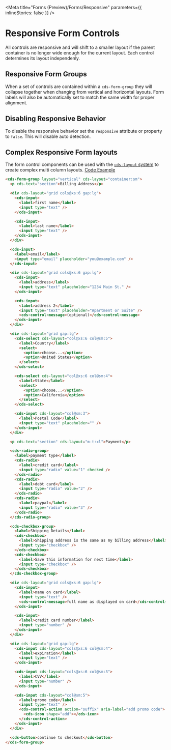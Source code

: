 
<Meta title="Forms (Preview)/Forms/Responsive" parameters={{ inlineStories: false }} />

# Responsive Form Controls

All controls are responsive and will shift to a smaller layout if the parent
container is no longer wide enough for the current layout. Each control
determines its layout independenly.

<Preview>
  <Story id="forms-preview-forms-stories--responsive-checkbox-group" />
</Preview>

## Responsive Form Groups

When a set of controls are contained within a `cds-form-group` they will collapse
together when changing from vertical and horizontal layouts. Form labels will also
be automatically set to match the same width for proper alignment.

<Preview>
  <Story id="forms-preview-forms-stories--responsive" />
</Preview>

## Disabling Responsive Behavior

To disable the responsive behavior set the `responsive` attribute or property
to `false`. This will disable auto detection.

<Preview>
  <Story id="forms-preview-forms-stories--disabled-responsive-checkbox-group" />
</Preview>

## Complex Responsive Form layouts

The form control components can be used with the [`cds-layout` system](./?path=/story/foundation-layout-get-started--page)
to create complex multi column layouts. [Code Example](./?path=/docs/forms-preview-forms-stories--checkout-form#checkout-form)

<Story id="forms-preview-forms-stories--responsive-checkout-form" />

```html
<cds-form-group layout="vertical" cds-layout="container:sm">
  <p cds-text="section">Billing Address</p>

  <div cds-layout="grid cols@xs:6 gap:lg">
    <cds-input>
      <label>first name</label>
      <input type="text" />
    </cds-input>

    <cds-input>
      <label>last name</label>
      <input type="text" />
    </cds-input>
  </div>

  <cds-input>
    <label>email</label>
    <input type="email" placeholder="you@example.com" />
  </cds-input>

  <div cds-layout="grid cols@xs:6 gap:lg">
    <cds-input>
      <label>address</label>
      <input type="text" placeholder="1234 Main St." />
    </cds-input>

    <cds-input>
      <label>address 2</label>
      <input type="text" placeholder="Apartment or Suite" />
      <cds-control-message>(optional)</cds-control-message>
    </cds-input>
  </div>

  <div cds-layout="grid gap:lg">
    <cds-select cds-layout="col@xs:6 col@sm:5">
      <label>Country</label>
      <select>
        <option>choose...</option>
        <option>United States</option>
      </select>
    </cds-select>

    <cds-select cds-layout="col@xs:6 col@sm:4">
      <label>State</label>
      <select>
        <option>choose...</option>
        <option>California</option>
      </select>
    </cds-select>

    <cds-input cds-layout="col@sm:3">
      <label>Postal Code</label>
      <input type="text" placeholder="" />
    </cds-input>
  </div>

  <p cds-text="section" cds-layout="m-t:xl">Payment</p>

  <cds-radio-group>
    <label>payment type</label>
    <cds-radio>
      <label>credit card</label>
      <input type="radio" value="1" checked />
    </cds-radio>
    <cds-radio>
      <label>debt card</label>
      <input type="radio" value="2" />
    </cds-radio>
    <cds-radio>
      <label>paypal</label>
      <input type="radio" value="3" />
    </cds-radio>
  </cds-radio-group>

  <cds-checkbox-group>
    <label>Shipping Details</label>
    <cds-checkbox>
      <label>Shipping address is the same as my billing address</label>
      <input type="checkbox" />
    </cds-checkbox>
    <cds-checkbox>
      <label>Save this information for next time</label>
      <input type="checkbox" />
    </cds-checkbox>
  </cds-checkbox-group>

  <div cds-layout="grid cols@xs:6 gap:lg">
    <cds-input>
      <label>name on card</label>
      <input type="text" />
      <cds-control-message>full name as displayed on card</cds-control-message>
    </cds-input>

    <cds-input>
      <label>credit card number</label>
      <input type="number" />
    </cds-input>
  </div>

  <div cds-layout="grid gap:lg">
    <cds-input cds-layout="cols@xs:6 col@sm:4">
      <label>expiration</label>
      <input type="text" />
    </cds-input>

    <cds-input cds-layout="cols@xs:6 col@sm:3">
      <label>CVV</label>
      <input type="number" />
    </cds-input>

    <cds-input cds-layout="col@sm:5">
      <label>promo code</label>
      <input type="text" />
      <cds-control-action action="suffix" aria-label="add promo code">
        <cds-icon shape="add"></cds-icon>
      </cds-control-action>
    </cds-input>
  </div>

  <cds-button>continue to checkout</cds-button>
</cds-form-group>
```
